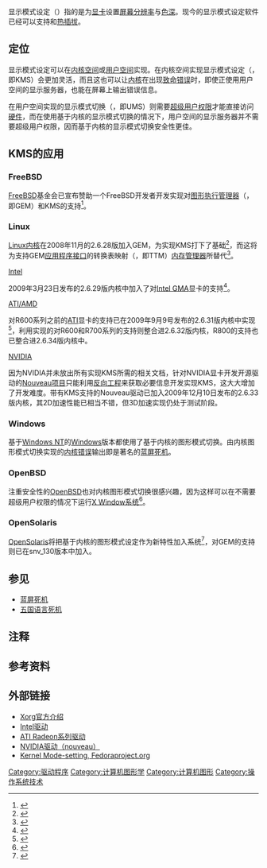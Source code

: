 显示模式设定（{{lang-en|Mode Setting}}）指的是为[[显卡|显卡]]设置[[屏幕|屏幕]][[分辨率|分辨率]]与[[色深|色深]]。现今的显示模式设定软件已经可以支持{{Tsl|en|Multi-monitor|多屏输出}}和[[热插拔|热插拔]]。

==定位==
显示模式设定可以在[[内核空间|内核空间]]或[[用户空间|用户空间]]实现。在内核空间实现显示模式设定（{{lang-en|Kernel Mode Setting}}，即KMS）会更加灵活，而且这也可以让[[内核|内核]]在出现[[内核错误|致命错误]]时，即使正使用用户空间的显示服务器，也能在屏幕上输出错误信息。

在用户空间实现的显示模式切换（{{lang-en|User-space Mode Setting}}，即UMS）则需要[[超级用户|超级用户权限]]才能直接访问[[硬件|硬件]]，而在使用基于内核的显示模式切换的情况下，用户空间的显示服务器并不需要超级用户权限，因而基于内核的显示模式切换安全性更佳。

==KMS的应用==

===FreeBSD===

[[FreeBSD|FreeBSD]]基金会已宣布赞助一个FreeBSD开发者开发实现对[[图形执行管理器|图形执行管理器]]（{{lang-en|Graphics Execution Manager}}，即GEM）和KMS的支持<ref>{{cite web
 |title     = GEM, KMS, and DRI Support for Intel Drivers
 |url     = http://www.freebsdfoundation.org/project%20announcements.shtml#Kostik
 |date     = 17 February 2011
 |publisher     = FreeBSD基金会
 |access-date     = 2011-09-12
 |archive-date     = 2016-03-05
 |archive-url     = https://web.archive.org/web/20160305161917/https://www.freebsdfoundation.org/project%20announcements.shtml#Kostik
 |dead-url     = yes
 }}</ref>。

===Linux===

[[Linux内核|Linux内核]]在2008年11月的2.6.28版加入GEM，为实现KMS打下了基础<ref>{{Cite web |url=http://kernelnewbies.org/Linux_2_6_28#head-b957b19f6139b6bbbfabaf790bf643b1746985d6 |title=存档副本 |accessdate=2011-09-18 |archive-date=2018-06-12 |archive-url=https://web.archive.org/web/20180612235311/https://kernelnewbies.org/Linux_2_6_28#head-b957b19f6139b6bbbfabaf790bf643b1746985d6 |dead-url=no }}</ref>，而这将为支持GEM[[应用程序接口|应用程序接口]]的转换表映射（{{lang-en|Translation Table Maps}}，即TTM）{{notetag|主要针对[[Radeon|ATI Radeon]]驱动和[[VIA_Technologies|VIA]] [[S3_Graphics|S3 Graphics]]芯片组所设计<ref>{{Cite web |url=http://www.phoronix.com/scan.php?page=news_item&px=NzMxOA |title=存档副本 |accessdate=2011-09-18 |archive-date=2011-11-21 |archive-url=https://web.archive.org/web/20111121205134/http://www.phoronix.com/scan.php?page=news_item&px=NzMxOA |dead-url=no }}</ref>}}[[内存管理|内存管理器]]所替代<ref>{{Cite web |url=http://www.phoronix.com/scan.php?page=news_item&px=NjY3Ng |title=存档副本 |accessdate=2011-09-18 |archive-date=2011-11-06 |archive-url=https://web.archive.org/web/20111106085513/http://www.phoronix.com/scan.php?page=news_item&px=NjY3Ng |dead-url=no }}</ref>。

;[[Intel|Intel]]

2009年3月23日发布的2.6.29版内核中加入了对[[Intel_GMA|Intel GMA]]显卡的支持<ref>{{Cite web |url=http://kernelnewbies.org/Linux_2_6_29#head-e1bab8dc862e3b477cc38d87e8ddc779a66509d1 |title=存档副本 |access-date=2011-09-18 |archive-date=2021-02-24 |archive-url=https://web.archive.org/web/20210224160258/https://kernelnewbies.org/Linux_2_6_29#head-e1bab8dc862e3b477cc38d87e8ddc779a66509d1 |dead-url=no }}</ref>。

;[[AMD|ATI/AMD]]

对R600系列之前的[[ATI|ATI]]显卡的支持已在2009年9月9号发布的2.6.31版内核中实现<ref>{{Cite web |url=http://kernelnewbies.org/Linux_2_6_31#head-78158343fc06e5e289f2ccaf51d6a30090a46524 |title=存档副本 |access-date=2011-09-18 |archive-url=https://web.archive.org/web/20151105025721/http://kernelnewbies.org/Linux_2_6_31#head-78158343fc06e5e289f2ccaf51d6a30090a46524 |archive-date=2015-11-05 |dead-url=yes }}</ref>，利用{{Tsl|en|Direct_Rendering_Manager|直接渲染管理器}}实现的对R600和R700系列的支持则整合进2.6.32版内核，R800的支持也已整合进2.6.34版内核中。

;[[NVIDIA|NVIDIA]]

因为NVIDIA并未放出所有实现KMS所需的相关文档，针对NVIDIA显卡开发开源驱动的[[Nouveau项目|Nouveau项目]]只能利用[[反向工程|反向工程]]来获取必要信息开发实现KMS，这大大增加了开发难度。带有KMS支持的Nouveau驱动已加入2009年12月10日发布的2.6.33版内核，其2D加速性能已相当不错，但3D加速实现仍处于测试阶段。

===Windows===

基于[[Windows_NT|Windows NT]]的[[Windows|Windows]]版本都使用了基于内核的图形模式切换。由内核图形模式切换实现的[[内核错误|内核错误]]输出即是著名的[[蓝屏死机|蓝屏死机]]。

===OpenBSD===

注重安全性的[[OpenBSD|OpenBSD]]也对内核图形模式切换很感兴趣，因为这样可以在不需要超级用户权限的情况下运行[[X_Window系统|X Window系统]]<ref>{{Cite web |url=http://www.phoronix.com/scan.php?page=news_item&px=NzA5Mg |title=存档副本 |access-date=2011-09-12 |archive-date=2021-03-08 |archive-url=https://web.archive.org/web/20210308210633/https://www.phoronix.com/scan.php?page=news_item&px=NzA5Mg |dead-url=no }}</ref>。

===OpenSolaris===

[[OpenSolaris|OpenSolaris]]将把基于内核的图形模式设定作为新特性加入系统<ref>{{Cite web |url=http://www.phoronix.com/scan.php?page=news_item&px=NzIwMA |title=存档副本 |access-date=2011-09-12 |archive-date=2020-10-22 |archive-url=https://web.archive.org/web/20201022072848/https://www.phoronix.com/scan.php?page=news_item&px=NzIwMA |dead-url=no }}</ref>，对GEM的支持则已在snv_130版本中加入。

==参见==

*[[蓝屏死机|蓝屏死机]]
*[[五国语言死机|五国语言死机]]

== 注释 ==
{{notefoot}}

==参考资料==

{{reflist}}

==外部链接==

* [http://www.x.org/wiki/ModeSetting Xorg官方介绍] {{Wayback|url=http://www.x.org/wiki/ModeSetting |date=20210301152836 }}
* [http://www.x.org/wiki/IntelGraphicsDriver Intel驱动] {{Wayback|url=http://www.x.org/wiki/IntelGraphicsDriver |date=20210303050059 }}
* [http://www.x.org/wiki/RadeonFeature ATI Radeon系列驱动] {{Wayback|url=http://www.x.org/wiki/RadeonFeature |date=20210321024245 }}
* [http://nouveau.freedesktop.org/wiki/ NVIDIA驱动（nouveau）] {{Wayback|url=http://nouveau.freedesktop.org/wiki/ |date=20140723185723 }}
* [http://fedoraproject.org/wiki/Features/KernelModesetting Kernel Mode-setting, Fedoraproject.org] {{Wayback|url=http://fedoraproject.org/wiki/Features/KernelModesetting |date=20210225223338 }}

{{DEFAULTSORT:Mode-Setting}}
[[Category:驱动程序|Category:驱动程序]]
[[Category:计算机图形学|Category:计算机图形学]]
[[Category:计算机图形|Category:计算机图形]]
[[Category:操作系统技术|Category:操作系统技术]]